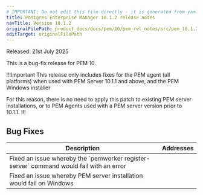 ```yaml
---
# IMPORTANT: Do not edit this file directly - it is generated from yaml source.
title: Postgres Enterprise Manager 10.1.2 release notes
navTitle: Version 10.1.2
originalFilePath: product_docs/docs/pem/10/pem_rel_notes/src/pem_10.1.2_rel_notes.yml
editTarget: originalFilePath
---
```


Released: 21st July 2025

This is a bug-fix release for PEM 10.

!!!Important
This release only includes fixes for the PEM agent (all platforms) when used with PEM Server 10.1.1 and above, and the PEM Windows installer

For this reason, there is no need to apply this patch to existing PEM server installations, or to PEM Agents used with a PEM server version prior to 10.1.1.
!!!

## Bug Fixes

<table class="table w-100"><thead><tr><th>Description</th><th width="10%">Addresses</th></tr></thead><tbody>
<tr><td>Fixed an issue whereby the `pemworker register-server` command would fail with an error</td><td></td></tr>
<tr><td>Fixed an issue whereby PEM server installation would fail on Windows</td><td></td></tr>
</tbody></table>


